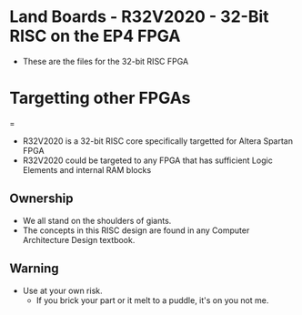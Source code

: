 = Land Boards - R32V2020 - 32-Bit RISC on the EP4 FPGA =

* These are the files for the 32-bit RISC FPGA

= Targetting other FPGAs ==

* R32V2020 is a 32-bit RISC core specifically targetted for Altera Spartan FPGA
* R32V2020 could be targeted to any FPGA that has sufficient Logic Elements and internal RAM blocks

== Ownership ==

* We all stand on the shoulders of giants.
* The concepts in this RISC design are found in any Computer Architecture Design textbook.

== Warning ==

* Use at your own risk.
** If you brick your part or it melt to a puddle, it's on you not me.
